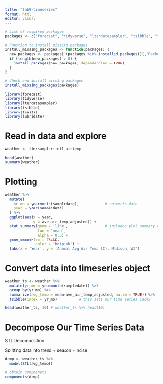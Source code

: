 ```yaml
---
title: "lab9-timeseries"
format: html
editor: visual
---
```

```r
# List of required packages
packages <- c("forecast", "tidyverse", "lterdatasampler", "tsibble", "feasts", "lubridate")

# Function to install missing packages
install_missing_packages <- function(packages) {
  new_packages <- packages[!(packages %in% installed.packages()[,"Package"])]
  if (length(new_packages) > 0) {
    install.packages(new_packages, dependencies = TRUE)
  }
}

# Check and install missing packages
install_missing_packages(packages)

library(forecast)
library(tidyverse)
library(lterdatasampler)
library(tsibble)
library(feasts)
library(lubridate)

```
# Read in data and explore

```r
weather <- ltersampler::ntl_airtemp

head(weather)
summary(weather)
```

# Plotting
```r
weather %>% 
  mutate(
    yr_mo = yearmonth(sampledate),            # converts date
    year = year(sampledate)
  ) %>% 
  ggplot(aes(x = year, 
             y = ave_air_temp_adjusted)) +
  stat_summary(geom = 'line',                 # includes plot summary of value x amount lvls & associated changes 
               fun = 'mean',
               alpha = 0.5) +
  geom_smooth(se = FALSE,
              color = 'hotpink') +
  labs(x = 'Year', y = 'Annual Avg Air Temp (C). Madison, WI') 
```

# Convert data into timeseries object
```r

weather_ts <- weather %>% 
  mutate(yr_mo = yearmonth(sampledate)) %>% 
  group_by(yr_mo) %>% 
  summarize(avg_temp = mean(ave_air_temp_adjusted, na.rm = TRUE)) %>% 
  tsibble(index = yr_mo)          # this sets our time series index

head(weather_ts, 10) # weather_ts %>% head(10)
```

# Decompose Our Time Series Data

STL Decomposition

Splitting data into trend + season + noise
```r
dcmp <- weather_ts %>% 
  model(STL(avg_temp))

# obtain compoenets 
components(dcmp)
```

